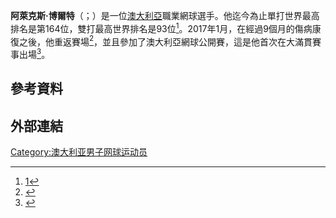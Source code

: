 '''阿萊克斯·博爾特'''（{{lang-en|Alex Bolt}}；{{bd|1993年|1月5日}}）是一位[[澳大利亞|澳大利亞]]職業網球選手。他迄今為止單打世界最高排名是第164位，雙打最高世界排名是93位<ref>[http://www.atpworldtour.com/Tennis/Players/Bo/A/Alex-Bolt.aspx]</ref>。2017年1月，在經過9個月的傷病康復之後，他重返賽場<ref>{{Cite web|url=http://www.tennis.com.au/news/2017/01/02/bolt-returns-to-qualify-in-happy-valley|title=BOLT RETURNS TO QUALIFY IN HAPPY VALLEY|publisher=Tennis Australia|date=2 January 2017 |accessdate=14 January 2017}}</ref>，並且參加了澳大利亞網球公開賽，這是他首次在大滿貫賽事出場<ref>{{cite web|url=http://www.tennis.com.au/news/2017/01/14/bolt-and-mott-storm-into-maiden-ao-draw|title=BOLT AND MOTT STORM INTO MAIDEN AO DRAW|publisher=Tennis Australia|date=14 January 2017|accessdate=14 January 2017}}</ref>。
==參考資料==
{{Reflist}}
==外部連結==
{{ATP|id=BI81}}
{{DEFAULTSORT:Bolt, Alex}}
[[Category:澳大利亚男子网球运动员|Category:澳大利亚男子网球运动员]]